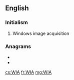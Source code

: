 {{also|wia}}
==English==

===Initialism===
{{rfc-header|Initialism}}
{{head|en|initialism}}

# {{lb|en|computing}} Windows image acquisition

===Anagrams===
* {{l|en|IAW}}
* {{l|en|wai}}

[[cs:WIA]]
[[fr:WIA]]
[[mg:WIA]]